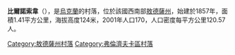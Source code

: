 {{Unreferenced|time=2015-09-16T03:26:59+00:00}}
{{coord|47|28|6|N|29|48|43|E|scale:30000|display=title}}

'''比爾諾索韋'''（{{lang-uk|Бірносове}}），是[[烏克蘭|烏克蘭]]的村落，位於該國西南部[[敖德薩州|敖德薩州]]，始建於1857年，面積1.41平方公里，海拔高度124米，2001年人口170，人口密度每平方公里120.57人。

{{DEFAULTSORT:Бірносове}}
[[Category:敖德薩州村落|Category:敖德薩州村落]]
[[Category:弗倫濟夫卡區村落|Category:弗倫濟夫卡區村落]]


{{Odessa-geo-stub}}